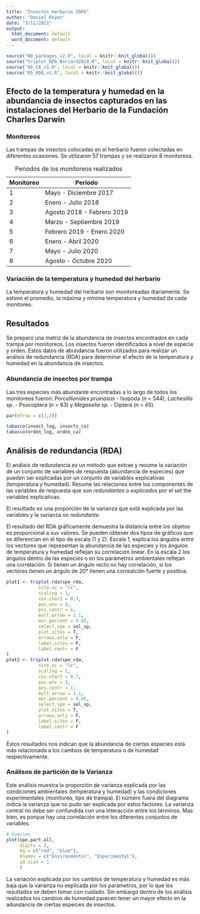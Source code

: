 ```yaml
---
title: "Insectos Herbario CDRS"
author: "Daniel Reyes"
date: "3/12/2021"
output:
  html_document: default
  word_document: default
---
```


```r
source("00_packages_v2.R", local = knitr::knit_global())
source("triplot_RDA_Borcard2018.R", local = knitr::knit_global())
source("06_CA_v1.R", local = knitr::knit_global())
source("05_RDA_v1.R", local = knitr::knit_global())
```

## Efecto de la temperatura y humedad en la abundancia de insectos capturados en las instalaciones del Herbario de la Fundación Charles Darwin

### Monitoreos

Las trampas de insectos colocadas en el herbario fueron colectadas en diferentes ocasiones. Se utilizaron 57 trampas y se realizaron 8 monitoreos.

| Monitoreo | Periodo                    |
|-----------|----------------------------|
| 1         | Mayo - Diciembre 2017      |
| 2         | Enero - Julio 2018         |
| 3         | Agosto 2018 - Febrero 2019 |
| 4         | Marzo - Septiembre 2019    |
| 5         | Febrero 2019 - Enero 2020  |
| 6         | Enero - Abril 2020         |
| 7         | Mayo - Julio 2020          |
| 8         | Agosto - Octubre 2020      |

: Periodos de los monitoreos realizados

### Variación de la temperatura y humedad del herbario

La temperatura y humedad del herbario son monitoreadas diariamente. Se estimó el promedio, la máxima y mínima temperatura y humedad de cada monitoreo.

## Resultados

Se preparó una matriz de la abundancia de insectos encontrados en cada trampa por monitoreos. Los insectos fueron identificados a nivel de especie y orden. Estos datos de abundancia fueron utilizados para realizar un análisis de redundancia (RDA) para determinar el efecto de la temperatura y humedad en la abundancia de insectos.

### Abundancia de insectos por trampa

Las tres especies más abundante encontradas a lo largo de todos los monitoreos fueron: *Porcellionides pruinosus* - Isopoda (n = 544), *Lachesilla sp.* - Psocoptera (n = 63) y *Megaselia sp.* - Diptera (n = 45).

```r

par(mfrow = c(1,2))

tabasco(insect_log, insects_ca)
tabasco(orden_log, orden_ca)

```

## Análisis de redundancia (RDA)

El análisis de redundancia es un método que extrae y resume la variación de un conjunto de variables de respuesta (abundancia de especies) que pueden ser explicadas por un conjunto de variables explicativas (temperatura y humedad). Resume las relaciones entre los componentes de las variables de respuesta que son *redundantes* o *explicados* por el set the variables explicativas.

El resultado es una proporción de la varianza que está explicada por las variables y la varianza *no redundante*.

El resultado del RDA gráficamente demuestra la distancia entre los objetos es proporcional a sus valores. Se pueden obtener dos tipos de gráficos que se diferencian en el tipo de escala (1 y 2). Escala 1, explica los ángulos entre los vectores que representan la abundancia de las especies y los ángulos de temperatura y humedad reflejan su correlación linear. En la escala 2 los ángulos dentro de las especies o en los parámetros ambientales reflejan una correlación. Si tienen un ángulo recto no hay correlación, si los vectores tienen un ángulo de 20° tienen una correalción fuerte y positiva.

```r
plot1 <- triplot.rda(spe_rda,
            site.sc = "lc",
            scaling = 1,
            cex.char2 = 0.7,
            pos.env = 3,
            pos.centr = 1,
            mult.arrow = 1.1,
            mar.percent = 0.05,
            select.spe = sel_sp,
            plot.sites = T,
            arrows.only = F,
            label.sites = F,
            label.centr = F
)
plot2 <- triplot.rda(spe_rda,
            site.sc = "lc",
            scaling = 2,
            cex.char2 = 0.7,
            pos.env = 3,
            pos.centr = 1,
            mult.arrow = 1.1,
            mar.percent = 0.05,
            select.spe = sel_sp,
            plot.sites = T,
            arrows.only = F,
            label.sites = F,
            label.centr = F
)
```

Estos resultados nos indican que la abundancia de ciertas especies está más relacionada a los cambios de temperatura o de humedad respectivamente.

### Análisos de partición de la Varianza

Este análisis muestra la proporción de varianza explicada por las condiciones ambientales (temperatura y humedad) y las condiciones experimentales (monitoreo, tipo de trampa). El número fuera del diagrama indica la varianza que no pudo ser explicada por estos factores. La varianza central no debe ser confundida con una interacción entre los términos. Mas bien, es porque hay una correlación entre los diferentes conjuntos de variables.

```r
# Species
plot(spe.part.all, 
     digits = 2, 
     bg = c("red", "blue"),
     Xnames = c("Environmental", "Experimental"),
     id.size = 1
     )
```

La variación explicada por los cambios de temperatura y humedad es más baja que la varianza no explicada por los parámetros, por lo que los resultados se deben tomar con cuidado. Sin embargo dentro de los análisis realizados los cambios de humedad parecen tener un mayor efecto en la adundancia de ciertas especies de insectos.
